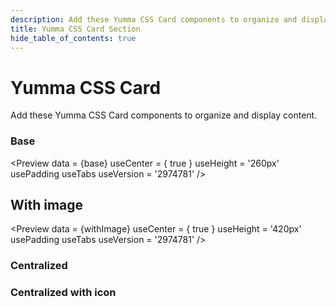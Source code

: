 ```yaml
---
description: Add these Yumma CSS Card components to organize and display content.
title: Yumma CSS Card Section
hide_table_of_contents: true
---
```



# Yumma CSS Card

Add these Yumma CSS Card components to organize and display content.

### Base

<Preview
  data = {base}
  useCenter = { true }
  useHeight = '260px' 
  usePadding
  useTabs
  useVersion = '2974781'
/>

## With image

<Preview
  data = {withImage}
  useCenter = { true }
  useHeight = '420px' 
  usePadding
  useTabs
  useVersion = '2974781'
/>

### Centralized

<Preview
  data = {centralized}
  useHeight = '270px' 
  usePadding
  useTabs
  useVersion = '2974781'
/>

### Centralized with icon

<Preview
  data = {centralizedWithIcon}
  useHeight = '270px' 
  usePadding
  useTabs
  useVersion = '2974781'
/>